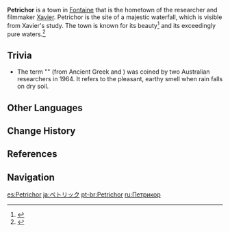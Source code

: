 {{Location Infobox
|type         = Not Accessible
|region       = Fontaine
}}
{{Quote| I could tell you of the majestic waterfall that made a deep impression on my soul as I worked in my study in Petrichor.|[[Xavier]]}}
'''Petrichor''' is a town in [[Fontaine]] that is the hometown of the researcher and filmmaker [[Xavier]]. Petrichor is the site of a majestic waterfall, which is visible from Xavier's study. The town is known for its beauty<ref>{{Ref/Quest|Tatara Tales (Quest)}}</ref> and its exceedingly pure waters.<ref>{{Ref/Item|Dew of Repudiation}}</ref>

<!--
==Points of Interest==
{{Clr}}
==NPCs==
*

==Message Boards==
*

==Other Interactable Objects==
-->
==Trivia==
* The term "{{w|petrichor}}" (from Ancient Greek {{Lang|mini=1|grc=πέτρᾱ|grc_rm=pétrā|grc_tl=rock}} and {{Lang|mini=1|grc=ῑ̓χώρ|grc_rm=īkhṓr|grc_tl={{w|ichor}}}}) was coined by two Australian researchers in 1964. It refers to the pleasant, earthy smell when rain falls on dry soil.

==Other Languages==
{{Other Languages
|en      = Petrichor
|zhs     = 佩特莉可
|zhs_rm  = Pèitèlìkě
|zht     = 佩特莉可
|zht_rm  = Pèitèlìkě
|ja      = ペトリック
|ja_rm   = Petorikku
|ko      = 페트리코
|ko_rm   = Peteuriko
|es      = Petrichor
|fr      = Petrichor
|ru      = Петрикор
|th      = Petrichor
|vi      = Petrichor
|de      = Petrichor
|id      = Petrichor
|pt      = Petrichor
|tr      = 
|tr_tl   = 
|it      = 
|it_tl   = 
}}

==Change History==
{{Change History|introduced=2.0}}

==References==
{{Reflist}}

==Navigation==
{{Area Navbox|Fontaine}}

[[es:Petrichor]]
[[ja:ペトリック]]
[[pt-br:Petrichor]]
[[ru:Петрикор]]